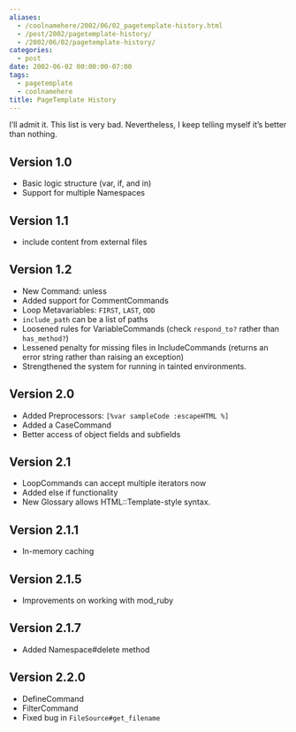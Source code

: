 ```yaml
---
aliases:
  - /coolnamehere/2002/06/02_pagetemplate-history.html
  - /post/2002/pagetemplate-history/
  - /2002/06/02/pagetemplate-history/
categories:
  - post
date: 2002-06-02 00:00:00-07:00
tags:
  - pagetemplate
  - coolnamehere
title: PageTemplate History
---
```


I’ll admit it. This list is very bad. Nevertheless, I keep telling
myself it’s better than nothing.

## Version 1.0

- Basic logic structure (var, if, and in)
- Support for multiple Namespaces

## Version 1.1

- include content from external files

## Version 1.2

- New Command: unless
- Added support for CommentCommands
- Loop Metavariables: `FIRST`, `LAST`, `ODD`
- `include_path` can be a list of paths
- Loosened rules for VariableCommands (check `respond_to?` rather than `has_method?`)
- Lessened penalty for missing files in IncludeCommands (returns an error string rather than raising an exception)
- Strengthened the system for running in tainted environments.

## Version 2.0

- Added Preprocessors: `[%var sampleCode :escapeHTML %]`
- Added a CaseCommand
- Better access of object fields and subfields

## Version 2.1

- LoopCommands can accept multiple iterators now
- Added else if functionality
- New Glossary allows HTML::Template-style syntax.

## Version 2.1.1

- In-memory caching

## Version 2.1.5

- Improvements on working with mod\_ruby

## Version 2.1.7

- Added Namespace\#delete method

## Version 2.2.0

- DefineCommand
- FilterCommand
- Fixed bug in `FileSource#get_filename`
